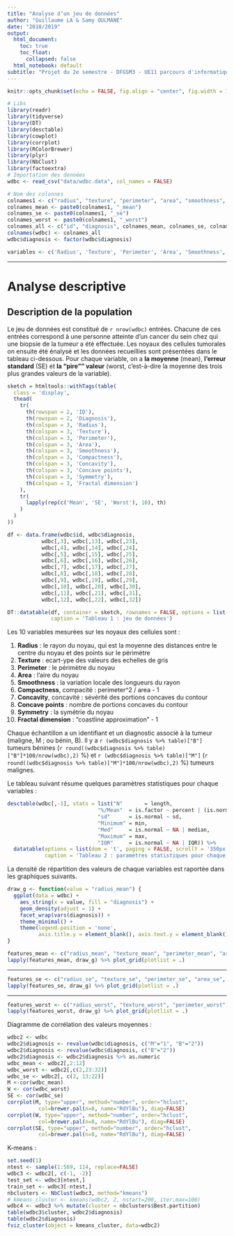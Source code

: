 ```yaml
---
title: "Analyse d’un jeu de données"
author: "Guillaume LA & Samy OULMANE"
date: "2018/2019"
output:
  html_document:
    toc: true
    toc_float:
      collapsed: false
  html_notebook: default
subtitle: "Projet du 2e semestre - DFGSM3 - UE11 parcours d'informatique biomédicale"
---
```


```r
knitr::opts_chunk$set(echo = FALSE, fig.align = "center", fig.width = 10)

# Libs
library(readr)
library(tidyverse)
library(DT)
library(desctable)
library(cowplot)
library(corrplot)
library(RColorBrewer)
library(plyr)
library(NbClust)
library(factoextra)
# Importation des données
wdbc <- read_csv("data/wdbc.data", col_names = FALSE)

# Nom des colonnes
colnames1 <- c("radius", "texture", "perimeter", "area", "smoothness", "compactness", "concavity",  "concave_points", "symmetry",  "fractal_dimension")
colnames_mean <- paste0(colnames1, "_mean")
colnames_se <- paste0(colnames1, "_se")
colnames_worst <- paste0(colnames1, "_worst")
colnames_all <- c("id", "diagnosis", colnames_mean, colnames_se, colnames_worst)
colnames(wdbc) <- colnames_all
wdbc$diagnosis <- factor(wdbc$diagnosis)

variables <- c('Radius', 'Texture', 'Perimeter', 'Area', 'Smoothness', 'Compactness', 'Concavity', 'Concave points', 'Symmetry', 'Fractal dimension')
```

***

# Analyse descriptive

## Description de la population

Le jeu de données est constitué de `r nrow(wdbc)` entrées. Chacune de ces entrées correspond à une personne atteinte d'un cancer du sein chez qui une biopsie de la tumeur a été effectuée. Les noyaux des cellules tumorales on ensuite été énalysé et les données recueillies sont présentées dans le tableau ci-dessous. Pour chaque variable, on a **la moyenne** (mean), **l'erreur standard** (SE) et **la "pire"" valeur** (worst, c'est-à-dire la moyenne des trois plus grandes valeurs de la variable).

```r

sketch = htmltools::withTags(table(
  class = 'display',
  thead(
    tr(
      th(rowspan = 2, 'ID'),
      th(rowspan = 2, 'Diagnosis'),
      th(colspan = 3, 'Radius'),
      th(colspan = 3, 'Texture'),
      th(colspan = 3, 'Perimeter'),
      th(colspan = 3, 'Area'),
      th(colspan = 3, 'Smoothness'),
      th(colspan = 3, 'Compactness'),
      th(colspan = 3, 'Concavity'),
      th(colspan = 3, 'Concave points'),
      th(colspan = 3, 'Symmetry'),
      th(colspan = 3, 'Fractal dimension')
    ),
    tr(
      lapply(rep(c('Mean', 'SE', 'Worst'), 10), th)
    )
  )
))

df <- data.frame(wdbc$id, wdbc$diagnosis,
           wdbc[,3], wdbc[,13], wdbc[,23],
           wdbc[,4], wdbc[,14], wdbc[,24],
           wdbc[,5], wdbc[,15], wdbc[,25],
           wdbc[,6], wdbc[,16], wdbc[,26],
           wdbc[,7], wdbc[,17], wdbc[,27],
           wdbc[,8], wdbc[,18], wdbc[,28],
           wdbc[,9], wdbc[,19], wdbc[,29],
           wdbc[,10], wdbc[,20], wdbc[,30],
           wdbc[,11], wdbc[,21], wdbc[,31],
           wdbc[,12], wdbc[,22], wdbc[,32])

DT::datatable(df, container = sketch, rownames = FALSE, options = list(scrollY = '350px', scrollX = 'true', paging = FALSE, dom = 'tp'),
              caption = 'Tableau 1 : jeu de données')

```

Les 10 variables mesurées sur les noyaux des cellules sont :

1. **Radius** : le rayon du noyau, qui est la moyenne des distances entre le centre du noyau et des points sur le périmètre
2. **Texture** : ecart-ype des valeurs des echelles de gris
3. **Perimeter** : le périmètre du noyau
6. **Area** : l'aire du noyau
7. **Smoothness** : la variation locale des longueurs du rayon
8. **Compactness**, compacité : perimeter^2 / area - 1
9. **Concavity**, concavité : sévérité des portions concaves du contour
10. **Concave points** : nombre de portions concaves du contour
11. **Symmetry** : la symétrie du noyau
12. **Fractal dimension** : "coastline approximation" - 1

Chaque échantillon a un identifiant et un diagnostic associé à la tumeur (maligne, M ; ou bénin, B). Il y a `r (wdbc$diagnosis %>% table)["B"]` tumeurs bénines (`r round((wdbc$diagnosis %>% table)["B"]*100/nrow(wdbc),2)` %) et `r (wdbc$diagnosis %>% table)["M"]` (`r round((wdbc$diagnosis %>% table)["M"]*100/nrow(wdbc),2)` %) tumeurs malignes.

Le tableau suivant résume quelques paramètres statistiques pour chaque variables :

```r
desctable(wdbc[,-1], stats = list("N"       = length,
                             "%/Mean"  = is.factor ~ percent | (is.normal ~ mean),
                             "sd"      = is.normal ~ sd,
                             "Minimum" = min,
                             "Med"     = is.normal ~ NA | median,
                             "Maximum" = max,
                             "IQR"     = is.normal ~ NA | IQR)) %>%
  datatable(options = list(dom = 't', paging = FALSE, scrollY = '350px', scrollX = 'true'),
            caption = 'Tableau 2 : paramètres statistiques pour chaque variable.')
```

La densité de répartition des valeurs de chaque variables est raportée dans les graphiques suivants.

```r
draw_g <- function(value = "radius_mean") {
  ggplot(data = wdbc) +
    aes_string(x = value, fill = "diagnosis") +
    geom_density(adjust = 1) +
    facet_wrap(vars(diagnosis)) +
    theme_minimal() +
    theme(legend.position = 'none',
          axis.title.y = element_blank(), axis.text.y = element_blank())
}
```


```r
features_mean <- c("radius_mean", "texture_mean", "perimeter_mean", "area_mean", "smoothness_mean", "compactness_mean", "concavity_mean", "concave_points_mean", "symmetry_mean", "fractal_dimension_mean")
lapply(features_mean, draw_g) %>% plot_grid(plotlist = .)
```

***

```r
features_se <- c("radius_se", "texture_se", "perimeter_se", "area_se", "smoothness_se", "compactness_se", "concavity_se", "concave_points_se", "symmetry_se", "fractal_dimension_se")
lapply(features_se, draw_g) %>% plot_grid(plotlist = .)
```

***

```r
features_worst <- c("radius_worst", "texture_worst", "perimeter_worst", "area_worst", "smoothness_worst", "compactness_worst", "concavity_worst", "concave_points_worst", "symmetry_worst", "fractal_dimension_worst")
lapply(features_worst, draw_g) %>% plot_grid(plotlist = .)
```

Diagramme de corrélation des valeurs moyennes :

```r
wdbc2 <- wdbc
wdbc2$diagnosis <- revalue(wdbc$diagnosis, c("M"="1", "B"="2"))
wdbc2$diagnosis <- revalue(wdbc$diagnosis, c("B"="2"))
wdbc2$diagnosis <- wdbc2$diagnosis %>% as.numeric
wdbc_mean <- wdbc2[,2:12]
wdbc_worst <- wdbc2[,c(2,23:32)]
wdbc_se <- wdbc2[, c(2, 13:22)]
M <-cor(wdbc_mean)
W <- cor(wdbc_worst)
SE <- cor(wdbc_se)
corrplot(M, type="upper", method="number", order="hclust", 
          col=brewer.pal(n=8, name="RdYlBu"), diag=FALSE)
corrplot(W, type="upper", method="number", order="hclust", 
          col=brewer.pal(n=8, name="RdYlBu"), diag=FALSE)
corrplot(SE, type="upper", method="number", order="hclust", 
          col=brewer.pal(n=8, name="RdYlBu"), diag=FALSE)

```

K-means :

```r
set.seed(1)
ntest <- sample(1:569, 114, replace=FALSE)
wdbc3 <- wdbc2[, c(-1, -2)]
test_set <- wdbc3[ntest,]
train_set <- wdbc3[-ntest,]
nbclusters <- NbClust(wdbc3, method="kmeans")
# kmeans_cluster <- kmeans(wdbc2, 2, nstart=200, iter.max=100)
wdbc4 <- wdbc3 %>% mutate(cluster = nbclusters$Best.partition)
table(wdbc3$cluster, wdbc2$diagnosis)
table(wdbc2$diagnosis)
fviz_cluster(object = kmeans_cluster, data=wdbc2)



```



```r


```

